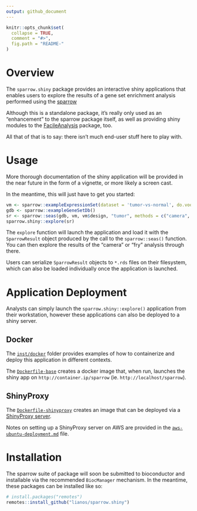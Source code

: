 ```yaml
---
output: github_document
---
```


<!-- README.md is generated from README.Rmd. Please edit that file -->

```r
knitr::opts_chunk$set(
  collapse = TRUE,
  comment = "#>",
  fig.path = "README-"
)
```

# Overview

The `sparrow.shiny` package provides an interactive shiny applications that
enables users to explore the results of a gene set enrichment analysis performed
using the [sparrow][]

Although this is a standalone package, it's really only used as an "enhancement"
to the sparrow package itself, as well as providing shiny modules to the
[FacileAnalysis][] package, too.

All that of that is to say: there isn't much end-user stuff here to play with.

[sparrow]: https://github.com/lianos/sparrow
[FacileAnalysis]: https://github.com/facilebio/FacileAnalysis

# Usage

More thorough documentation of the shiny application will be provided in the
near future in the form of a vignette, or more likely a screen cast.

In the meantime, this will just have to get you started:

```r
vm <- sparrow::exampleExpressionSet(dataset = 'tumor-vs-normal', do.voom = TRUE)
gdb <- sparrow::exampleGeneSetDb()
sr <- sparrow::seas(gdb, vm, vm$design, "tumor", methods = c("camera", "fry"))
sparrow.shiny::explore(sr)
```

The `explore` function will launch the application and load it with the
`SparrowResult` object produced by the call to the `sparrow::seas()` function.
You can then explore the results of the "camera" or "fry" analysis through
there.

Users can serialize `SparrowResult` objects to `*.rds` files on their
filesystem, which can also be loaded individually once the application is
launched.

# Application Deployment

Analysts can simply launch the `sparrow.shiny::explore()` application from
their workstation, however these applications can also be deployed to a shiny
server.

## Docker

The [`inst/docker`](inst/docker) folder provides examples of how to containerize
and deploy this application in different contexts.

The [`Dockerfile-base`](inst/docker/Dockerfile-base) creates a
docker image that, when run, launches the shiny app on
`http://container.ip/sparrow` (ie. `http://localhost/sparrow`).

## ShinyProxy

The [`Dockerfile-shinyproxy`](inst/docker/Dockerfile-shinyproxy)
creates an image that can be deployed via a
[ShinyProxy server](https://www.shinyproxy.io/).

Notes on setting up a ShinyProxy server on AWS are provided in the
[`aws-ubuntu-deployment.md`](inst/docker/aws-ubuntu-deployment.md) file.

# Installation

The sparrow suite of package will soon be submitted to bioconductor and
installable via the recommended `BiocManager` mechanism. In the meantime, these
packages can be installed like so:

```r
# install.packages("remotes")
remotes::install_github("lianos/sparrow.shiny")
```
